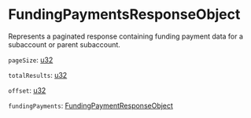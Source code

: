 # FundingPaymentsResponseObject

Represents a paginated response containing funding payment data for a subaccount or parent subaccount.

`pageSize`: [u32]

`totalResults`: [u32]

`offset`: [u32]

`fundingPayments`: [FundingPaymentResponseObject][]

[u32]: /types/u32
[FundingPaymentResponseObject]: /types/funding_payment_response_object